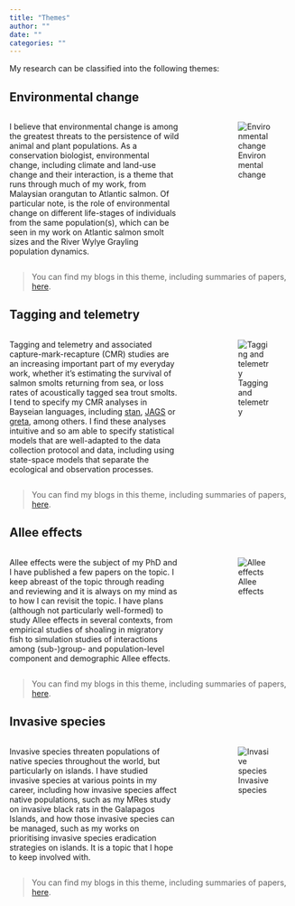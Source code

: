 ```yaml
---
title: "Themes"
author: ""
date: ""
categories: ""
---
```


My research can be classified into the following themes:

## Environmental change

::: columns
::: {.column width="65%"}
I believe that environmental change is among the greatest threats to the persistence of wild animal and plant populations. As a conservation biologist, environmental change, including climate and land-use change and their interaction, is a theme that runs through much of my work, from Malaysian orangutan to Atlantic salmon. Of particular note, is the role of environmental change on different life-stages of individuals from the same population(s), which can be seen in my work on Atlantic salmon smolt sizes and the River Wylye Grayling population dynamics.
:::

::: {.column width="5%"}
:::

::: {.column width="30%"}
![Environmental change](images/theme_environmental_change.jpg)
:::
:::

> You can find my blogs in this theme, including summaries of papers, [here](/blog.html#category=environmental-change).

## Tagging and telemetry

::: columns
::: {.column width="65%"}
Tagging and telemetry and associated capture-mark-recapture (CMR) studies are an increasing important part of my everyday work, whether it's estimating the survival of salmon smolts returning from sea, or loss rates of acoustically tagged sea trout smolts. I tend to specify my CMR analyses in Bayseian languages, including [stan](https://mc-stan.org/), [JAGS](http://mcmc-jags.sourceforge.net/) or [greta](https://greta-stats.org/), among others. I find these analyses intuitive and so am able to specify statistical models that are well-adapted to the data collection protocol and data, including using state-space models that separate the ecological and observation processes.
:::

::: {.column width="5%"}
:::

::: {.column width="30%"}
![Tagging and telemetry](images/theme_tagging_telemetry.jpg)
:::
:::

> You can find my blogs in this theme, including summaries of papers, [here](/blog.html#category=tagging-and-telemetry).

## Allee effects

::: columns
::: {.column width="65%"}
Allee effects were the subject of my PhD and I have published a few papers on the topic. I keep abreast of the topic through reading and reviewing and it is always on my mind as to how I can revisit the topic. I have plans (although not particularly well-formed) to study Allee effects in several contexts, from empirical studies of shoaling in migratory fish to simulation studies of interactions among (sub-)group- and population-level component and demographic Allee effects.
:::

::: {.column width="5%"}
:::

::: {.column width="30%"}
![Allee effects](images/theme_allee_effects.png)
:::
:::

> You can find my blogs in this theme, including summaries of papers, [here](/blog.html#category=allee-effects).

## Invasive species

::: columns
::: {.column width="65%"}
Invasive species threaten populations of native species throughout the world, but particularly on islands. I have studied invasive species at various points in my career, including how invasive species affect native populations, such as my MRes study on invasive black rats in the Galapagos Islands, and how those invasive species can be managed, such as my works on prioritising invasive species eradication strategies on islands. It is a topic that I hope to keep involved with.
:::

::: {.column width="5%"}
:::

::: {.column width="30%"}
![Invasive species](images/theme_invasive_species.png)
:::
:::

> You can find my blogs in this theme, including summaries of papers, [here](/blog.html#category=invasive-species).
